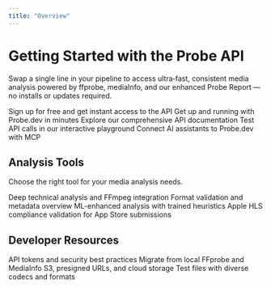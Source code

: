 ```yaml
---
title: "Overview"
---
```


# Getting Started with the Probe API

Swap a single line in your pipeline to access ultra‑fast, consistent media analysis powered by ffprobe, mediaInfo, and our enhanced Probe Report — no installs or updates required.

<CardGroup cols={2}>
  <Card
    title="Get Your API Key"
    icon="key"
    href="https://www.probe.dev/dashboard"
  >
    Sign up for free and get instant access to the API
  </Card>
  <Card
    title="Quick Start Guide"
    icon="rocket"
    href="/quickstart"
  >
    Get up and running with Probe.dev in minutes
  </Card>
  <Card
    title="API Reference"
    icon="code"
    href="/api-reference/introduction"
  >
    Explore our comprehensive API documentation
  </Card>
  <Card
    title="Try the Playground"
    icon="play"
    href="https://www.probe.dev/dashboard"
  >
    Test API calls in our interactive playground
  </Card>
  <Card
    title="MCP Integration"
    icon="plug"
    href="/guides/mcp-integration"
  >
    Connect AI assistants to Probe.dev with MCP
  </Card>
</CardGroup>

## Analysis Tools

Choose the right tool for your media analysis needs.

<CardGroup cols={2}>
  <Card
    title="FFprobe"
    icon="magnifying-glass"
    href="/guides/report-types#ffprobe"
  >
    Deep technical analysis and FFmpeg integration
  </Card>
  <Card
    title="MediaInfo"
    icon="info"
    href="/guides/report-types#mediainfo"
  >
    Format validation and metadata overview
  </Card>
  <Card
    title="Probe Report"
    icon="brain"
    href="/guides/report-types#probe-report"
  >
    ML-enhanced analysis with trained heuristics
  </Card>
  <Card
    title="MediaStreamValidator"
    icon="apple"
    href="/guides/hls-validation"
  >
    Apple HLS compliance validation for App Store submissions
  </Card>
</CardGroup>

## Developer Resources

<CardGroup cols={2}>
  <Card
    title="Authentication Guide"
    icon="key"
    href="/authentication"
  >
    API tokens and security best practices
  </Card>
  <Card
    title="Migration Guide"
    icon="arrows-turn-right"
    href="/guides/migration-guide"
  >
    Migrate from local FFprobe and MediaInfo
  </Card>
  <Card
    title="Media Sources"
    icon="cloud"
    href="/guides/media-sources"
  >
    S3, presigned URLs, and cloud storage
  </Card>
  <Card
    title="Sample Library"
    icon="video"
    href="/reference/sample-media-library"
  >
    Test files with diverse codecs and formats
  </Card>
</CardGroup>
